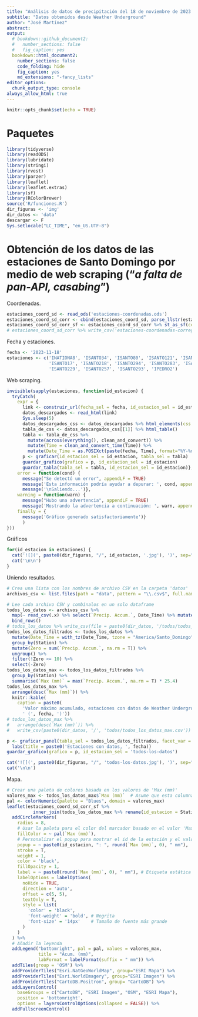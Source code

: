 ```yaml
---
title: "Análisis de datos de precipitación del 18 de noviembre de 2023 en la ciudad de Santo Domingo"
subtitle: "Datos obtenidos desde Weather Underground"
author: "José Martínez"
abstract: 
output:
  # bookdown::github_document2:
  #   number_sections: false
  #   fig_caption: yes
  bookdown::html_document2:
    number_sections: false
    code_folding: hide
    fig_caption: yes
    md_extensions: "-fancy_lists"
editor_options: 
  chunk_output_type: console
always_allow_html: true
---
```


```r
knitr::opts_chunk$set(echo = TRUE)
```

# Paquetes

```r
library(tidyverse)
library(readODS)
library(lubridate)
library(stringi)
library(rvest)
library(parzer)
library(leaflet)
library(leaflet.extras)
library(sf)
library(RColorBrewer)
source('R/funciones.R')
dir_figuras <- 'img'
dir_datos <- 'data'
descargar <- F
Sys.setlocale("LC_TIME", "en_US.UTF-8")
```

# Obtención de los datos de las estaciones de Santo Domingo por medio de web scraping ("*a falta de pan-API, casabing*")

<!-- Basado en: https://statsandr.com/blog/web-scraping-in-r/ -->

Coordenadas.

```r
estaciones_coord_sd <- read_ods('estaciones-coordenadas.ods')
estaciones_coord_sd_corr <- cbind(estaciones_coord_sd, parse_llstr(estaciones_coord_sd$coord))
estaciones_coord_sd_corr_sf <- estaciones_coord_sd_corr %>% st_as_sf(coords = c('lon', 'lat'))
# estaciones_coord_sd_corr %>% write_csv('estaciones-coordenadas-corregidas.csv')
```

Fecha y estaciones.

```r
fecha <- '2023-11-18'
estaciones <- c('INATIONA8', 'ISANTO34', 'ISANTO80', 'ISANTO121', 'ISANTO159',
                'ISANTO17', 'ISANTO218', 'ISANTO294', 'ISANTO283', 'ISANTO226',
                'ISANTO229', 'ISANTO257', 'ISANTO293', 'IPEDRO2')
```

Web scraping.

```r
invisible(sapply(estaciones, function(id_estacion) {
  tryCatch(
    expr = {
      link <- construir_url(fecha_sel = fecha, id_estacion_sel = id_estacion)
      datos_descargados <- read_html(link)
      Sys.sleep(5)
      datos_descargados_css <- datos_descargados %>% html_elements(css = '.scrollable')
      tabla_de_css <- datos_descargados_css[[1]] %>% html_table()
      tabla <- tabla_de_css %>%
        mutate(across(everything(), clean_and_convert)) %>% 
        mutate(Time = clean_and_convert_time(Time)) %>% 
        mutate(Date_Time = as.POSIXct(paste(fecha, Time), format="%Y-%m-%d %I:%M %p"))
      p <- graficar(id_estacion_sel = id_estacion, tabla_sel = tabla)
      guardar_grafico(grafico = p, id_estacion_sel = id_estacion)
      guardar_tabla(tabla_sel = tabla, id_estacion_sel = id_estacion)},
    error = function(cond) {
      message("Se detectó un error", appendLF = TRUE)
      message('Esta información podría ayudar a depurar: ', cond, appendLF = TRUE)
      message('\nSaliendo...')},
    warning = function(warn) {
      message("Hubo una advertencia", appendLF = TRUE)
      message('Mostrando la advertencia a continuación: ', warn, appendLF = TRUE)},
    finally = {
      message('Gráfico generado satisfactoriamente')}
      )
}))
```

Gráficos

```r
for(id_estacion in estaciones) {
  cat('![](', paste0(dir_figuras, "/", id_estacion, '.jpg'), ')', sep="")
  cat('\n\n')
}
```

Uniendo resultados.

```r
# Crea una lista con los nombres de archivo CSV en la carpeta 'datos'
archivos_csv <- list.files(path = "data", pattern = "\\.csv$", full.names = TRUE)

# Lee cada archivo CSV y combínalos en un solo dataframe
todos_los_datos <- archivos_csv %>%
  map(~ read_csv(.x) %>% select(`Precip. Accum.`, Date_Time) %>% mutate(Station = gsub('\\.csv|data/', '', .x))) %>%  # map_dfr si quieres combinar en un solo dataframe
  bind_rows()
# todos_los_datos %>% write_csv(file = paste0(dir_datos, '/todos/todos_los_datos.csv'))
todos_los_datos_filtrados <- todos_los_datos %>%
  mutate(Date_Time = with_tz(Date_Time, tzone = "America/Santo_Domingo")) %>% 
  group_by(Station) %>% 
  mutate(Zero = sum(`Precip. Accum.`, na.rm = T)) %>% 
  ungroup() %>% 
  filter(!Zero <= 10) %>% 
  select(-Zero)
todos_los_datos_max <- todos_los_datos_filtrados %>% 
  group_by(Station) %>% 
  summarise(`Max (mm)` = max(`Precip. Accum.`, na.rm = T) * 25.4)
todos_los_datos_max %>%
  arrange(desc(`Max (mm)`)) %>%
  knitr::kable(
    caption = paste0(
      'Valor máximo acumulado, estaciones con datos de Weather Underground, Santo Domingo',
      ' (', fecha, ')'))
# todos_los_datos_max %>%
#   arrange(desc(`Max (mm)`)) %>%
#   write_csv(paste0(dir_datos, '/', 'todos/todos_los_datos_max.csv'))
```

```r
p <- graficar_panel(tabla_sel = todos_los_datos_filtrados, facet_var = 'Station', intervalo_mins = 360) +
  labs(title = paste0('Estaciones con datos, ', fecha))
guardar_grafico(grafico = p, id_estacion_sel = 'todos-los-datos')
```


```r
cat('![](', paste0(dir_figuras, "/", 'todos-los-datos.jpg'), ')', sep="")
cat('\n\n')
```

Mapa.

```r
# Crear una paleta de colores basada en los valores de 'Max (mm)'
valores_max <- todos_los_datos_max$`Max (mm)`  # Asume que esta columna contiene los valores numéricos máximos
pal <- colorNumeric(palette = "Blues", domain = valores_max)
leaflet(estaciones_coord_sd_corr_sf %>%
          inner_join(todos_los_datos_max %>% rename(id_estacion = Station))) %>%
  addCircleMarkers(
    radius = 8,
    # Usar la paleta para el color del marcador basado en el valor 'Max (mm)'
    fillColor = ~ pal(`Max (mm)`),
    # Personalizar el popup para mostrar el id de la estación y el valor máximo
    popup = ~ paste0(id_estacion, ": ", round(`Max (mm)`, 0), " mm"),
    stroke = T,
    weight = 1,
    color = 'black',
    fillOpacity = 1,
    label = ~ paste0(round(`Max (mm)`, 0), " mm"), # Etiqueta estática para cada marcador
    labelOptions = labelOptions(
      noHide = TRUE,
      direction = 'auto',
      offset = c(5, 5),
      textOnly = T,
      style = list(
        'color' = 'black',
        'font-weight' = 'bold', # Negrita
        'font-size' = '14px'    # Tamaño de fuente más grande
      )
    )
  ) %>%
  # Añadir la leyenda
  addLegend("bottomright", pal = pal, values = valores_max,
            title = "Acum. (mm)",
            labFormat = labelFormat(suffix = " mm")) %>% 
  addTiles(group = 'OSM') %>%
  addProviderTiles("Esri.NatGeoWorldMap", group="ESRI Mapa") %>%
  addProviderTiles("Esri.WorldImagery", group="ESRI Imagen") %>%
  addProviderTiles("CartoDB.Positron", group= "CartoDB") %>%
  addLayersControl(
    baseGroups = c("CartoDB", "ESRI Imagen", "OSM", "ESRI Mapa"),
    position = 'bottomright',
    options = layersControlOptions(collapsed = FALSE)) %>% 
  addFullscreenControl()
```

